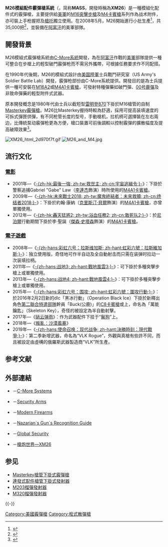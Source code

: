 {{noteTA
|G1=軍事
|G2=長度單位
|G3=Firearms
}}
{{Infobox Weapon
|name= M26模組配件霰彈槍系統<br />M26 Modular Accessory Shotgun System
|image= File:XM-26 Shotgun.JPG
|image_size= 300px
|caption= 配搭M26霰彈槍的[[M4卡賓槍|M4卡賓槍]]
|origin= {{USA}}
|type= 栓式[[霰彈槍|霰彈槍]]
<!-- 種類選擇 -->
|is_ranged=yes
|is_bladed=
|is_explosive=
|is_artillery=
|is_vehicle=
|is_missile=
|is_UK=
<!-- 服役記錄 -->
|service= 
|used_by=[[美國|美國]]
|wars= [[阿富汗戰爭_(2001年)|2001年阿富汗戰爭]]<br />[[伊拉克戰爭|伊拉克戰爭]]
<!-- 生產歷史 -->
|designer= Ira Kay
|design_date=1990年代後期
|manufacturer= [[C-More系統|C-More系統]]
|unit_cost=
|production_date=
|number= 
|variants= 
<!-- 基本規格 -->
|spec_label=
|weight= 獨立使用型：3.80公斤（4磅4安士）<br />槍管下掛型：1.22公斤（2磅11安士）
|length=獨立使用型，槍托摺疊：610毫米（24寸）<br />槍管下掛型：16.5寸（419毫米）
|part_length=包括整體式[[砲口制動器|槍口制退器]]：197毫米（7.75寸）
|width=
|height=
|diameter=
|crew=
<!-- 投射武器規格 --> 
|cartridge= 12鉛徑霰彈（2.75及3寸殺傷彈、<br />非致命彈藥及破門彈）
|caliber= 12鉛徑
|action= [[手動槍機|栓動式]]
|mode= {{tsl|en|Repeating rifle|連發步槍|連發}}
|velocity= 
|range= 
|max_range= 
|feed= 5發可拆式[[彈匣|彈匣]]
|sights= 可透過[[機匣|機匣]]頂部的[[皮卡汀尼導軌|皮卡汀尼導軌]]加裝各種[[照準器|照準器]]（獨立使用型）<br />安裝平台的突擊步槍之瞄具（槍管下掛型）
}}

'''M26模組配件霰彈槍系統'''（{{lang|en|M26 Modular Accessory Shotgun System}}，简称'''MASS'''，開發時稱為'''XM26'''）是一種模組化配件式的霰彈槍，主要提供給[[美軍|美軍]]的[[M16突擊步槍|M16突擊步槍]]及[[M4卡賓槍|M4卡賓槍]]系列作為战术附件，亦可裝上手枪握把及[[槍托|槍托]]獨立使用。在2008年5月，M26開始進行小批生產<ref>{{cite web |url=http://www.dtic.mil/ndia/2007smallarms/5_8_07/Chyma_110Panel.pdf |title=存档副本 |accessdate=2007-07-27 |deadurl=yes |archiveurl=https://web.archive.org/web/20090219144450/http://www.dtic.mil/ndia/2007smallarms/5_8_07/Chyma_110Panel.pdf |archivedate=2009-02-19 }}</ref>，共35,000把<ref>{{cite web |url=http://www.defense-update.com/newscast/0508/news/news3005_m26.htm |title=存档副本 |accessdate=2008年12月21日 |deadurl=yes |archiveurl=https://web.archive.org/web/20090207022019/http://www.defense-update.com/newscast/0508/news/news3005_m26.htm |archivedate=2009年2月7日 |df= }}</ref>，並裝備在[[阿富汗|阿富汗]]的美軍部隊。

== 開發背景 ==
M26模組式霰彈槍系統由[[C-More系統|C-More系統]]開發，為在[[阿富汗|阿富汗]]作戰的[[美軍|美軍]]部隊提供一種可整合在步槍上的輕型破門霰彈枪而不需另外攜帶，可根據任務要求作不同配搭。 

在1990年代後期，M26的模組式設計由[[美国陸軍|美国陸軍]]士兵戰鬥研究室（US Army's Soldier Battle Lab）開發，霰彈枪部份由C-More系統提供。開發目的是為士兵提供一種可安裝在[[M16突擊步槍|M16A2]]或[[M4卡賓槍|M4A1卡賓槍]]，可發射特種彈藥如破門彈、[[霰彈彈丸|00号鹿彈]]及非致命彈藥的輕型附件式武器。

原本開發概念是1980年代由士兵以截短型[[雷明登870泵動式霰彈槍|雷明登870]]下掛於M16槍管的自制[[Masterkey槍管下掛式霰彈槍|Masterkey霰彈槍]]。M26比Masterkey握持時較為舒適，採用可提高装填速度的可拆式彈匣供彈，有不同枪管长度的型号，手動槍机，拉机柄可選擇裝在左右兩边，比傳統泵动霰彈枪更為方便，槍口裝置可前後調較以控制霰彈的擴散幅度及提高破障效果<ref>{{Cite web |url=http://www.militarytimes.com/multimedia/video/20071027_rc_m26modularshot |title=militarytimes.com-XM26 |accessdate=2007-12-11 |archive-date=2007-12-12 |archive-url=https://web.archive.org/web/20071212020142/http://www.militarytimes.com/multimedia/video/20071027_rc_m26modularshot |dead-url=no }}</ref>。

[[File:XM26_html_2d970f7f.gif|thumb]]
[[File:M26_and_M4.jpg|thumb]]

== 流行文化 ==

=== [[電影|電影]] ===
* 2001年—《[[宇宙追缉令|-{zh-hk:最後一強; zh-tw:救世主; zh-cn:宇宙追緝令;}-]]》：下掛於警察追捕Gabriel "Gabe" Law（[[李連杰|李連杰]]飾演）時所使用的[[M4卡賓槍|M4A1卡賓槍]]。
* 2009年—《[[魔鬼終結者：未來救贖|-{zh-hk:未來戰士2018; zh-tw:魔鬼終結者：未來救贖; zh-cn:终结者2018;}-]]》：下掛於約翰·康納（[[克里斯汀·貝爾|克里斯汀·貝爾]]飾演）的[[M4卡賓槍|M4A1卡賓槍]]，亦曾單獨使用。
* 2012年—《[[敢死队2|-{zh-hk:轟天猛將2; zh-tw:浴血任務2; zh-cn:敢死队2;}-]]》：於[[尼泊爾|尼泊爾]]行動期間下掛於李·聖誕（[[傑森·史塔森|傑森·史塔森]]飾演）的[[M4卡賓槍|M4A1卡賓槍]]。

=== [[電子遊戲|電子遊戲]] ===
* 2008年—《[[虹彩六号：拉斯维加斯|-{zh-hans:彩虹六号：拉斯维加斯; zh-hant:虹彩六號：拉斯維加斯;}-]]》：独立使用版，奇怪地可作半自动及全自動射击而只需在装弹时拉动一次装填拉柄。
* 2011年—《[[戰地風雲3|-{zh-hans:战地3; zh-hant:戰地風雲3;}-]]》：可下掛於多種突擊步槍上或單獨使用。
* 2013年—《[[戰地風雲4|-{zh-hans:战地4; zh-hant:戰地風雲4;}-]]》：可下掛於多種突擊步槍上或單獨使用。
* 2015年—《[[虹彩六號：圍攻行動|-{zh-hans:彩虹六号：围攻; zh-hant:虹彩六號：圍攻行動;}-]]》：於2016年2月2日新的dlc「黑冰行動」（Operation Black Ice）下掛於新釋出角色[[第二聯合特遣部隊|第二聯合特遣部隊]]幹員「Buck(公鹿)」的[[C8卡賓槍|C8卡賓槍]]或{{tsl|en|L1A1 Self-Loading Rifle|CAMRS步槍}}上，命名為「萬能鑰匙」（Skeleton Key），奇怪的被設定為半自動射擊。
* 2017年—《[[硝云弹雨|硝云弹雨]]》：作为武器配件下挂于“[[AN-94突击步枪|鬣狗]]”上。
* 2018年—《[[叛亂：沙漠風暴|叛亂：沙漠風暴]]》
* 2019年—《[[使命召唤：现代战争_(2019年遊戲)|-{zh-hans:使命召唤：现代战争; zh-hant:決勝時刻：現代戰爭;}-]]》：第二季新增武器，命名為“VLK Rogue”，外觀與真槍有些許不同，而且被設定由虛構的俄羅斯武器製造商“VLK”所生產。

== 参考文献 ==
<div class="references-small">
<references />
</div>
== 外部連結 ==
{{commons|XM26 LSS}}
* {{en icon}}－[http://www.cmore.com/ C-More Systems] {{Wayback|url=http://www.cmore.com/ |date=20200726123722 }}
* {{en icon}}－[http://www.securityarms.com/20010315/galleryfiles/2700/2764.htm Security Arms] {{Wayback|url=http://www.securityarms.com/20010315/galleryfiles/2700/2764.htm |date=20160303230822 }}
* {{en icon}}－[https://web.archive.org/web/20041013005545/http://www.world.guns.ru/shotgun/sh28-e.htm Modern Firearms]
* {{en icon}}－[http://www.nazarian.no/wep.asp?id=168&group_id=2&country_id=50〈=0 Nazarian`s Gun`s Recognition Guide] {{Wayback|url=http://www.nazarian.no/wep.asp?id=168&group_id=2&country_id=50 |date=20200414082951 }}
* {{en icon}}－[http://www.globalsecurity.org/military/systems/ground/m26.htm Global Security] {{Wayback|url=http://www.globalsecurity.org/military/systems/ground/m26.htm |date=20200414082953 }}
* {{zh icon}}－[http://pewpewpew.work/usa/sg/xm26/xm26.htm 槍炮世界—XM26] {{Wayback|url=http://pewpewpew.work/usa/sg/xm26/xm26.htm |date=20180129073534 }}

== 参见 ==
* [[Masterkey槍管下掛式霰彈槍|Masterkey槍管下掛式霰彈槍]]
* [[連發式配件槍管下掛式發射器|連發式配件槍管下掛式發射器]]
* [[M203榴彈發射器|M203榴彈發射器]]
* [[M320榴彈發射器|M320榴彈發射器]]

{{-}}
{{ModernUSInfWeaponsNav}}

[[Category:美國霰彈槍|Category:美國霰彈槍]]
[[Category:栓式散彈槍|Category:栓式散彈槍]]